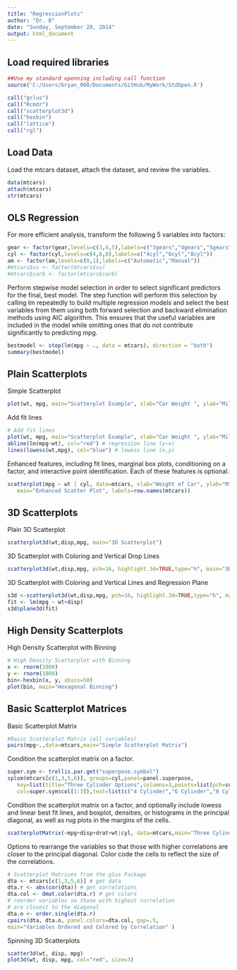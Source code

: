 ```yaml
---
title: "RegressionPlots"
author: "Dr. B"
date: "Sunday, September 28, 2014"
output: html_document
---
```


Load required libraries
--------------
```r
##Use my standard openning including call function
source('C:/Users/bryan_000/Documents/GitHub/MyWork/StdOpen.R')

call("gclus")
call("Rcmdr")
call("scatterplot3d")
call("hexbin")
call("lattice")
call("rgl")
```

Load Data
---------
Load the mtcars dataset, attach the dataset, and review the variables.
```r
data(mtcars)
attach(mtcars)
str(mtcars)
```

OLS Regression
--------------
For more efficient analysis, transform the following 5 variables into factors:
```r
gear <- factor(gear,levels=c(3,4,5),labels=c("3gears","4gears","5gears"))
cyl <- factor(cyl,levels=c(4,6,8),labels=c("4cyl","6cyl","8cyl")) 
am <- factor(am,levels=c(0,1),labels=c("Automatic","Manual"))
#mtcars$vs <- factor(mtcars$vs)
#mtcars$carb <- factor(mtcars$carb)
```

Perform stepwise model selection in order to select significant predictors for the final, best model. The step function will perform this selection by calling lm repeatedly to build multiple regression models and select the best variables from them using both forward selection and backward elimination methods using AIC algorithm. This  ensures that the useful variables are included in the model while omitting ones that do not contribute significantly to predicting mpg.
```r
bestmodel <- step(lm(mpg ~ ., data = mtcars), direction = "both")
summary(bestmodel)
```

Plain Scatterplots
------------------
Simple Scatterplot
```r
plot(wt, mpg, main="Scatterplot Example", xlab="Car Weight ", ylab="Miles Per Gallon ", pch=19)
```

Add fit lines
```r
# Add fit lines
plot(wt, mpg, main="Scatterplot Example", xlab="Car Weight ", ylab="Miles Per Gallon ", pch=19)
abline(lm(mpg~wt), col="red") # regression line (y~x) 
lines(lowess(wt,mpg), col="blue") # lowess line (x,y)
```

Enhanced features, including fit lines, marginal box plots, conditioning on a factor, and interactive point identification. Each of these features is optional.
```r
scatterplot(mpg ~ wt | cyl, data=mtcars, xlab="Weight of Car", ylab="Miles Per Gallon", 
   main="Enhanced Scatter Plot", labels=row.names(mtcars))
```

3D Scatterplots
-------------
Plain 3D Scatterplot
```r
scatterplot3d(wt,disp,mpg, main="3D Scatterplot")
```

3D Scatterplot with Coloring and Vertical Drop Lines
```r
scatterplot3d(wt,disp,mpg, pch=16, highlight.3d=TRUE,type="h", main="3D Scatterplot")
```

3D Scatterplot with Coloring and Vertical Lines and Regression Plane 
```r
s3d <-scatterplot3d(wt,disp,mpg, pch=16, highlight.3d=TRUE,type="h", main="3D Scatterplot")
fit <- lm(mpg ~ wt+disp) 
s3d$plane3d(fit)
```

High Density Scatterplots
-------------------------------------
High Density Scatterplot with Binning
```r
# High Density Scatterplot with Binning
x <- rnorm(1000)
y <- rnorm(1000)
bin<-hexbin(x, y, xbins=50) 
plot(bin, main="Hexagonal Binning")
```

Basic Scatterplot Matrices
------------------------
Basic Scatterplot Matrix
```r
#Basic Scatterplot Matrix (all variables)
pairs(mpg~.,data=mtcars,main="Simple Scatterplot Matrix")
```

Condition the scatterplot matrix on a factor.
```r
super.sym <- trellis.par.get("superpose.symbol")
splom(mtcars[c(1,3,5,6)], groups=cyl,panel=panel.superpose, 
   key=list(title="Three Cylinder Options",columns=3,points=list(pch=super.sym$pch[1:3],
   col=super.sym$col[1:3]),text=list(c("4 Cylinder","6 Cylinder","8 Cylinder"))))
```

Condition the scatterplot matrix on a factor, and optionally include lowess and linear best fit lines, and boxplot, densities, or histograms in the principal diagonal, as well as rug plots in the margins of the cells.
```r
scatterplotMatrix(~mpg+disp+drat+wt|cyl, data=mtcars,main="Three Cylinder Options")
```

Options to rearrange the variables so that those with higher correlations are closer to the principal diagonal. Color code the cells to reflect the size of the correlations.
```r
# Scatterplot Matrices from the glus Package 
dta <- mtcars[c(1,3,5,6)] # get data 
dta.r <- abs(cor(dta)) # get correlations
dta.col <- dmat.color(dta.r) # get colors
# reorder variables so those with highest correlation
# are closest to the diagonal
dta.o <- order.single(dta.r) 
cpairs(dta, dta.o, panel.colors=dta.col, gap=.5,
main="Variables Ordered and Colored by Correlation" )
```

Spinning 3D Scatterplots
```r
scatter3d(wt, disp, mpg)
plot3d(wt, disp, mpg, col="red", size=3)
```